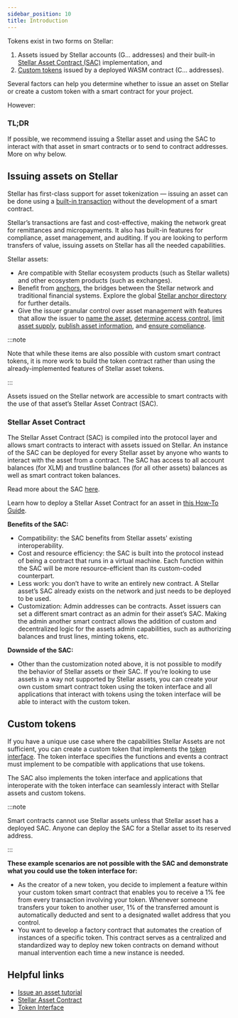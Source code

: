 ```yaml
---
sidebar_position: 10
title: Introduction
---
```


Tokens exist in two forms on Stellar:

1. Assets issued by Stellar accounts (G... addresses) and their built-in [Stellar Asset Contract (SAC)](./issuing-assets/stellar-asset-contract.mdx) implementation, and
2. [Custom tokens](./token-interface.mdx) issued by a deployed WASM contract (C... addresses).

Several factors can help you determine whether to issue an asset on Stellar or create a custom token with a smart contract for your project.

However:

### TL;DR

If possible, we recommend issuing a Stellar asset and using the SAC to interact with that asset in smart contracts or to send to contract addresses. More on why below.

## Issuing assets on Stellar

Stellar has first-class support for asset tokenization — issuing an asset can be done using a [built-in transaction](https://developers.stellar.org/docs) without the development of a smart contract.

Stellar’s transactions are fast and cost-effective, making the network great for remittances and micropayments. It also has built-in features for compliance, asset management, and auditing. If you are looking to perform transfers of value, issuing assets on Stellar has all the needed capabilities.

Stellar assets:

- Are compatible with Stellar ecosystem products (such as Stellar wallets) and other ecosystem products (such as exchanges).
- Benefit from [anchors](../../learn/fundamentals/anchors.mdx), the bridges between the Stellar network and traditional financial systems. Explore the global [Stellar anchor directory](https://anchors.stellar.org/) for further details.
- Give the issuer granular control over asset management with features that allow the issuer to [name the asset](../../issuing-assets/control-asset-access.mdx#naming-an-asset), [determine access control](../../issuing-assets/control-asset-access.mdx#controlling-access-to-an-asset-with-flags), [limit asset supply](../../issuing-assets/control-asset-access.mdx#limiting-the-supply-of-an-asset), [publish asset information](../../issuing-assets/publishing-asset-info.mdx), and [ensure compliance](../../issuing-assets/anatomy-of-an-asset.mdx#compliance).

:::note

Note that while these items are also possible with custom smart contract tokens, it is more work to build the token contract rather than using the already-implemented features of Stellar asset tokens.

:::

Assets issued on the Stellar network are accessible to smart contracts with the use of that asset’s Stellar Asset Contract (SAC).

### Stellar Asset Contract

The Stellar Asset Contract (SAC) is compiled into the protocol layer and allows smart contracts to interact with assets issued on Stellar. An instance of the SAC can be deployed for every Stellar asset by anyone who wants to interact with the asset from a contract. The SAC has access to all account balances (for XLM) and trustline balances (for all other assets) balances as well as smart contract token balances.

Read more about the SAC [here](./stellar-asset-contract.mdx).

Learn how to deploy a Stellar Asset Contract for an asset in [this How-To Guide](../../smart-contracts/guides/cli/deploy-stellar-asset-contract.mdx).

**Benefits of the SAC:**

- Compatibility: the SAC benefits from Stellar assets' existing interoperability.
- Cost and resource efficiency: the SAC is built into the protocol instead of being a contract that runs in a virtual machine. Each function within the SAC will be more resource-efficient than its custom-coded counterpart.
- Less work: you don’t have to write an entirely new contract. A Stellar asset’s SAC already exists on the network and just needs to be deployed to be used.
- Customization: Admin addresses can be contracts. Asset issuers can set a different smart contract as an admin for their asset’s SAC. Making the admin another smart contract allows the addition of custom and decentralized logic for the assets admin capabilities, such as authorizing balances and trust lines, minting tokens, etc.

**Downside of the SAC:**

- Other than the customization noted above, it is not possible to modify the behavior of Stellar assets or their SAC. If you’re looking to use assets in a way not supported by Stellar assets, you can create your own custom smart contract token using the token interface and all applications that interact with tokens using the token interface will be able to interact with the custom token.

## Custom tokens

If you have a unique use case where the capabilities Stellar Assets are not sufficient, you can create a custom token that implements the [token interface](./token-interface.mdx). The token interface specifies the functions and events a contract must implement to be compatible with applications that use tokens.

The SAC also implements the token interface and applications that interoperate with the token interface can seamlessly interact with Stellar assets and custom tokens.

:::note

Smart contracts cannot use Stellar assets unless that Stellar asset has a deployed SAC. Anyone can deploy the SAC for a Stellar asset to its reserved address.

:::

**These example scenarios are not possible with the SAC and demonstrate what you could use the token interface for:**

- As the creator of a new token, you decide to implement a feature within your custom token smart contract that enables you to receive a 1% fee from every transaction involving your token. Whenever someone transfers your token to another user, 1% of the transferred amount is automatically deducted and sent to a designated wallet address that you control.
- You want to develop a factory contract that automates the creation of instances of a specific token. This contract serves as a centralized and standardized way to deploy new token contracts on demand without manual intervention each time a new instance is needed.

## Helpful links

- [Issue an asset tutorial](../../issuing-assets/how-to-issue-an-asset.mdx)
- [Stellar Asset Contract](./stellar-asset-contract.mdx)
- [Token Interface](./token-interface.mdx)
